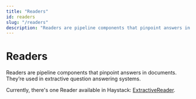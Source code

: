 ```yaml
---
title: "Readers"
id: readers
slug: "/readers"
description: "Readers are pipeline components that pinpoint answers in documents. They’re used in extractive question answering systems."
---
```


# Readers

Readers are pipeline components that pinpoint answers in documents. They’re used in extractive question answering systems.

Currently, there's one Reader available in Haystack: [ExtractiveReader](doc:extractivereader).
